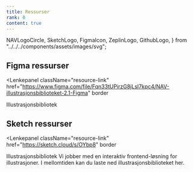 ```yaml
---
title: Ressurser
rank: 0
content: true
---
```



  NAVLogoCircle,
  SketchLogo,
  FigmaIcon,
  ZeplinLogo,
  GithubLogo,
} from "../../../components/assets/images/svg";

## Figma ressurser

<Lenkepanel
  className="resource-link"
  href="https://www.figma.com/file/Fqn33tUPirzG8jLsI7kpc4/NAV-illustrasjonsbiblioteket-2.1-Figma"
  border
>
  <FigmaIcon />
  Illustrasjons&shy;bibliotek
</Lenkepanel>

## Sketch ressurser

<Lenkepanel
  className="resource-link"
  href="https://sketch.cloud/s/OYbp8"
  border
>
  <SketchLogo />
  Illustrasjons&shy;bibliotek
</Lenkepanel>
<Alertstripe type="info" solid>
  Vi jobber med en interaktiv frontend-løsning for illustrasjoner. I mellomtiden
  kan du laste ned illustrasjonsbiblioteket her.
</Alertstripe>

